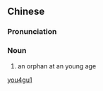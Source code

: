 ==Chinese==
{{zh-forms}}

===Pronunciation===
{{zh-pron
|m=yòugū
|cat=n
}}

===Noun===
{{zh-noun}}

# {{lb|zh|literary}} an orphan at an young age

[[Category:Mandarin literary terms|you4gu1]]
